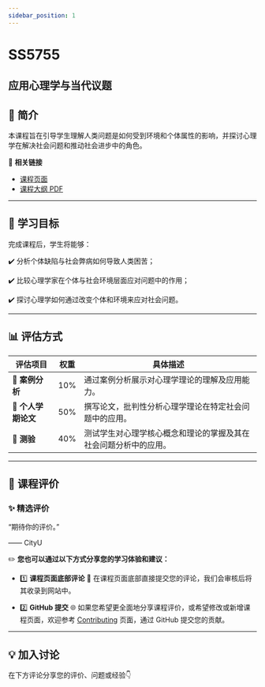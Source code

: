 ```yaml
---
sidebar_position: 1
---
```


# SS5755
## 应用心理学与当代议题

## **📘 简介**
本课程旨在引导学生理解人类问题是如何受到环境和个体属性的影响，并探讨心理学在解决社会问题和推动社会进步中的角色。

🔗 **相关链接**
- [课程页面](https://www.cityu.edu.hk/catalogue/pg/202425/course/SS5755.htm)
- [课程大纲 PDF](https://www.cityu.edu.hk/catalogue/pg/202425/course/SS5755.pdf)

---

## **🎯 学习目标**

完成课程后，学生将能够：

✔️ 分析个体缺陷与社会弊病如何导致人类困苦；

✔️ 比较心理学家在个体与社会环境层面应对问题中的作用；

✔️ 探讨心理学如何通过改变个体和环境来应对社会问题。

---

## **📊 评估方式**

| **评估项目**             | **权重** | **具体描述**                                                                                       |
|------------------------|---------|---------------------------------------------------------------------------------------------------|
| **📄 案例分析**          | 10%     | 通过案例分析展示对心理学理论的理解及应用能力。                                                           |
| **📄 个人学期论文**        | 50%     | 撰写论文，批判性分析心理学理论在特定社会问题中的应用。                                                       |
| **📝 测验**             | 40%     | 测试学生对心理学核心概念和理论的掌握及其在社会问题分析中的应用。                                               |

---

## **💬 课程评价**

### ✨ **精选评价**
<div className={commentStyles.commentBox}>
    <p className={commentStyles.commentText}>
        “期待你的评价。”
    </p>
    <p className={commentStyles.commentAuthor}>—— CityU</p>
</div>

✏️ **您也可以通过以下方式分享您的学习体验和建议：**

- 1️⃣ **课程页面底部评论**
💬 在课程页面底部直接提交您的评论，我们会审核后将其收录到网站中。

- 2️⃣ **GitHub 提交**
🌐 如果您希望更全面地分享课程评价，或希望修改或新增课程页面，欢迎参考 [Contributing](/contributing) 页面，通过 GitHub 提交您的贡献。

---

## **💡 加入讨论**

在下方评论分享您的评价、问题或经验👇
<Utterances />
